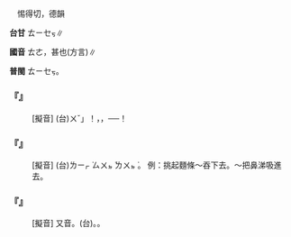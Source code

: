 
=={{ruby|忒|ㄊㄜ}}==

　惕得切，德韻

'''台甘''' <rt>ㄊㄧㆤㆶ</rt>∥

'''國音''' <rt>ㄊㄜ</rt>{{ruby|。|ㄊㄜˋ}}{{ruby|。|ㄊㄨㄟ}}，甚也{{ruby|。|ㄊㄟ}}(方言)∥

'''普閩''' <rt>ㄊㄧㆤㆶ</rt>。

    

==='''『{{ruby|忒|ㄊㄜ}}{{ruby|楞|ㄌㄥˊ}}{{ruby|楞|ㄌㄥˊ}}』'''===
: [擬音] (台){{ruby|鳥|ㄐㄧㄠˋ}}{{ruby|飛|ㄅㆤ/ㄅㄨㆤ}}{{ruby|丌|ㆤ}}{{ruby|聲|ㄒㄧㆩ}}{{ruby|音|ㄧㆬ}}{{ruby|「|ㄆㄨㆷ}}<rt>ㄨˇ</rt>」！{{ruby|風|ㄏㆲ/ㄏㄨㄤ}}{{ruby|丌|ㆤ}}{{ruby|聲|ㄒㄧㆩ}}，{{ruby|( )|ㄏㄨ˪}}{{ruby|( )|ㄏㄨ˪}}{{ruby|叫|ㄍㄧㄜ˪}}，{{ruby|( )|ㄏㄧㄨ˪}}{{ruby|( )|ㄏㄧㄨ˪}}{{ruby|叫|ㄍㄧㄜ˪}}{{ruby|，|ㄏㄧㄨˊ}}──！
    

==='''『{{ruby|忒|ㄊㄜ}}{{ruby|兒|ㄦ}}{{ruby|摟|·ㄌㄡˇ}}』'''===
: [擬音] (台){{ruby|吸|ㄙㄨㆷ}}{{ruby|物|ㄇㆭㆷ ͘/ㄇㄧㆷ ͘}}{{ruby|丌|ㆤ}}{{ruby|聲|ㄒㄧㆩ}}{{ruby|：|ㄒㄧㆷ ͘}}<rt>ㄌㄧㆷ ͘</rt><rt>ㄙㄨㆵ ͘</rt><rt>ㄌㄨㆵ ͘</rt>。  例：挑起麵條～吞下去。～把鼻涕吸進去。
    

==='''『{{ruby|忒|ㄊㄜ}}{{ruby|兒|ㄦ}}{{ruby|的|ㄉㄜ}}』'''===
: [擬音] 又音{{ruby|：|ㄊㄟ}}。(台){{ruby|鳥|ㄐㄧㄠˋ}}{{ruby|仔|ㄚ}}{{ruby|<mark>&#xffaf2;</mark>|ㄆㄧㄚㆵ ͘}}{{ruby|翨|ㄒㄧㆵ ͘}}{{ruby|丌|ㆤ}}{{ruby|聲|ㄒㄧㆩ}}。{{ruby|披|ㄆㄧㆷ ͘}}{{ruby|披|ㄆㄧㆷ ͘}}{{ruby|<mark>&#xffaf2;</mark>|ㄆㄧㄚㆵ ͘}}{{ruby|<mark>&#xffaf2;</mark>|ㄆㄧㄚㆵ ͘}}。
    
